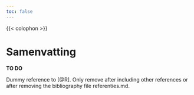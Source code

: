 ```yaml
---
toc: false
---
```


{{< colophon >}}

# Samenvatting {-}

**TO DO**

Dummy reference to [@R].
Only remove after including other references or after removing the
bibliography file referenties.md.
